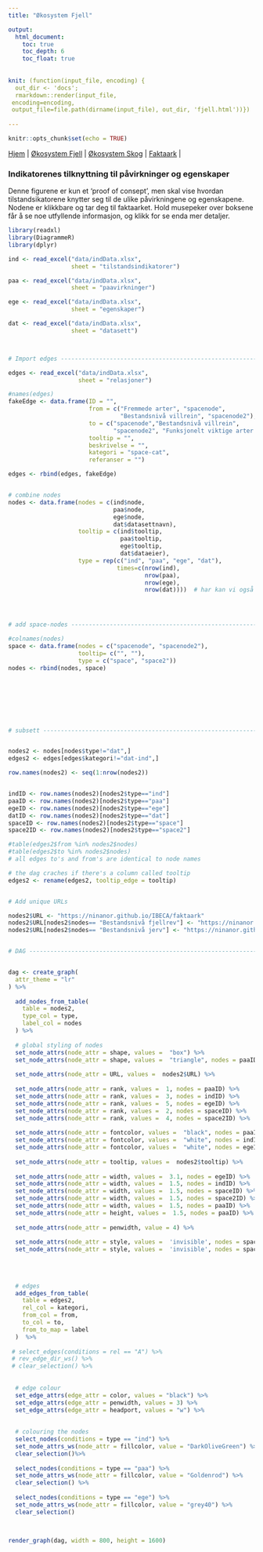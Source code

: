 ```yaml
---
title: "Økosystem Fjell"

output:
  html_document:
    toc: true
    toc_depth: 6
    toc_float: true
    
    
knit: (function(input_file, encoding) {
  out_dir <- 'docs';
  rmarkdown::render(input_file,
 encoding=encoding,
 output_file=file.path(dirname(input_file), out_dir, 'fjell.html'))})
 
---
```


```r
knitr::opts_chunk$set(echo = TRUE)
```




[Hjem](https://ninanor.github.io/IBECA) | 
[Økosystem Fjell](https://ninanor.github.io/IBECA/fjell) |
[Økosystem Skog](https://ninanor.github.io/IBECA/skog) |
[Faktaark](https://ninanor.github.io/IBECA/faktaark) |


### Indikatorenes tilknyttning til påvirkninger og egenskaper

Denne figurene er kun et 'proof of consept', men skal vise hvordan tilstandsikatorene knytter seg til de ulike påvirkningene og egenskapene. Nodene er klikkbare og tar deg til faktaarket. Hold musepeker over boksene får å se noe utfyllende informasjon, og klikk for se enda mer detaljer.


```r
library(readxl)
library(DiagrammeR)
library(dplyr)

ind <- read_excel("data/indData.xlsx", 
                  sheet = "tilstandsindikatorer")

paa <- read_excel("data/indData.xlsx", 
                  sheet = "paavirkninger")

ege <- read_excel("data/indData.xlsx", 
                  sheet = "egenskaper")

dat <- read_excel("data/indData.xlsx", 
                  sheet = "datasett")



# Import edges ------------------------------------------------------------

edges <- read_excel("data/indData.xlsx", 
                    sheet = "relasjoner")

#names(edges)
fakeEdge <- data.frame(ID = "",
                       from = c("Fremmede arter", "spacenode", 
                                "Bestandsnivå villrein", "spacenode2"),
                       to = c("spacenode","Bestandsnivå villrein", 
                              "spacenode2", "Funksjonelt viktige arter og strukturer"),
                       tooltip = "",
                       beskrivelse = "",
                       kategori = "space-cat",
                       referanser = "")

edges <- rbind(edges, fakeEdge)


# combine nodes
nodes <- data.frame(nodes = c(ind$node,
                              paa$node,
                              ege$node,
                              dat$datasettnavn),
                    tooltip = c(ind$tooltip,
                                paa$tooltip,
                                ege$tooltip,
                                dat$dataeier),
                    type = rep(c("ind", "paa", "ege", "dat"), 
                               times=c(nrow(ind),
                                       nrow(paa),
                                       nrow(ege),
                                       nrow(dat))))  # har kan vi også legge til en kolonne for tooltips etc




# add space-nodes ---------------------------------------------------------

#colnames(nodes)
space <- data.frame(nodes = c("spacenode", "spacenode2"),
                    tooltip= c("", ""),
                    type = c("space", "space2"))
nodes <- rbind(nodes, space)








# subsett -----------------------------------------------------------------


nodes2 <- nodes[nodes$type!="dat",]
edges2 <- edges[edges$kategori!="dat-ind",]

row.names(nodes2) <- seq(1:nrow(nodes2))


indID <- row.names(nodes2)[nodes2$type=="ind"]
paaID <- row.names(nodes2)[nodes2$type=="paa"]
egeID <- row.names(nodes2)[nodes2$type=="ege"]
datID <- row.names(nodes2)[nodes2$type=="dat"]
spaceID <- row.names(nodes2)[nodes2$type=="space"]
space2ID <- row.names(nodes2)[nodes2$type=="space2"]

#table(edges2$from %in% nodes2$nodes)
#table(edges2$to %in% nodes2$nodes)
# all edges to's and from's are identical to node names

# the dag craches if there's a column called tooltip
edges2 <- rename(edges2, tooltip_edge = tooltip)


# Add unique URLs

nodes2$URL <- "https://ninanor.github.io/IBECA/faktaark"
nodes2$URL[nodes2$nodes== "Bestandsnivå fjellrev"] <- "https://ninanor.github.io/IBECA/faktaark#bestandsnivå-fjellrev"
nodes2$URL[nodes2$nodes== "Bestandsnivå jerv"] <- "https://ninanor.github.io/IBECA/faktaark#bestandsnivå-jerv"


# DAG ---------------------------------------------------------------------


dag <- create_graph( 
  attr_theme = "lr"
) %>%   
  
  add_nodes_from_table(
    table = nodes2,
    type_col = type,
    label_col = nodes
  ) %>%
  
  # global styling of nodes
  set_node_attrs(node_attr = shape, values =  "box") %>%
  set_node_attrs(node_attr = shape, values =  "triangle", nodes = paaID) %>%
  
  set_node_attrs(node_attr = URL, values =  nodes2$URL) %>%
  
  set_node_attrs(node_attr = rank, values =  1, nodes = paaID) %>%
  set_node_attrs(node_attr = rank, values =  3, nodes = indID) %>%
  set_node_attrs(node_attr = rank, values =  5, nodes = egeID) %>%
  set_node_attrs(node_attr = rank, values =  2, nodes = spaceID) %>%
  set_node_attrs(node_attr = rank, values =  4, nodes = space2ID) %>%
  
  set_node_attrs(node_attr = fontcolor, values =  "black", nodes = paaID) %>%
  set_node_attrs(node_attr = fontcolor, values =  "white", nodes = indID) %>%
  set_node_attrs(node_attr = fontcolor, values =  "white", nodes = egeID) %>%
  
  set_node_attrs(node_attr = tooltip, values =  nodes2$tooltip) %>%
  
  set_node_attrs(node_attr = width, values =  3.1, nodes = egeID) %>%  # width of egenskaper
  set_node_attrs(node_attr = width, values =  1.5, nodes = indID) %>% 
  set_node_attrs(node_attr = width, values =  1.5, nodes = spaceID) %>% 
  set_node_attrs(node_attr = width, values =  1.5, nodes = space2ID) %>% 
  set_node_attrs(node_attr = width, values =  1.5, nodes = paaID) %>% 
  set_node_attrs(node_attr = height, values =  1.5, nodes = paaID) %>% 
  
  set_node_attrs(node_attr = penwidth, value = 4) %>%
  
  set_node_attrs(node_attr = style, values =  'invisible', nodes = spaceID) %>%
  set_node_attrs(node_attr = style, values =  'invisible', nodes = space2ID) %>%
  
  
  
  
  # edges
  add_edges_from_table(
    table = edges2,
    rel_col = kategori,
    from_col = from,
    to_col = to,
    from_to_map = label    
  )  %>%
  
 # select_edges(conditions = rel == "A") %>%
 # rev_edge_dir_ws() %>%
 # clear_selection() %>%
  
  
  # edge colour
  set_edge_attrs(edge_attr = color, values = "black") %>%
  set_edge_attrs(edge_attr = penwidth, values = 3) %>%
  set_edge_attrs(edge_attr = headport, values = "w") %>%
  
  
  # colouring the nodes
  select_nodes(conditions = type == "ind") %>%
  set_node_attrs_ws(node_attr = fillcolor, value = "DarkOliveGreen") %>%
  clear_selection()%>%
  
  select_nodes(conditions = type == "paa") %>%
  set_node_attrs_ws(node_attr = fillcolor, value = "Goldenrod") %>%
  clear_selection() %>%
  
  select_nodes(conditions = type == "ege") %>%
  set_node_attrs_ws(node_attr = fillcolor, value = "grey40") %>%
  clear_selection()
  


render_graph(dag, width = 800, height = 1600)
```





